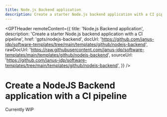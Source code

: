 ```yaml
---
title: Node.js Backend application
description: Create a starter Node.js backend application with a CI pipeline
---
```



<GPTHeader
  remoteContent={{
    title: 'Node.js Backend application',
    description: 'Create a starter Node.js backend application with a CI pipeline',
    href: 'gpts/nodejs-backend',
    docUrl:
      'https://github.com/janus-idp/software-templates/tree/main/templates/github/nodejs-backend',
    rawDocUrl:
      'https://raw.githubusercontent.com/janus-idp/software-templates/main/templates/github/nodejs-backend',
    sourceUrl:
      'https://github.com/janus-idp/software-templates/tree/main/templates/github/nodejs-backend',
  }}
/>

# Create a NodeJS Backend application with a CI pipeline

Currently WIP
